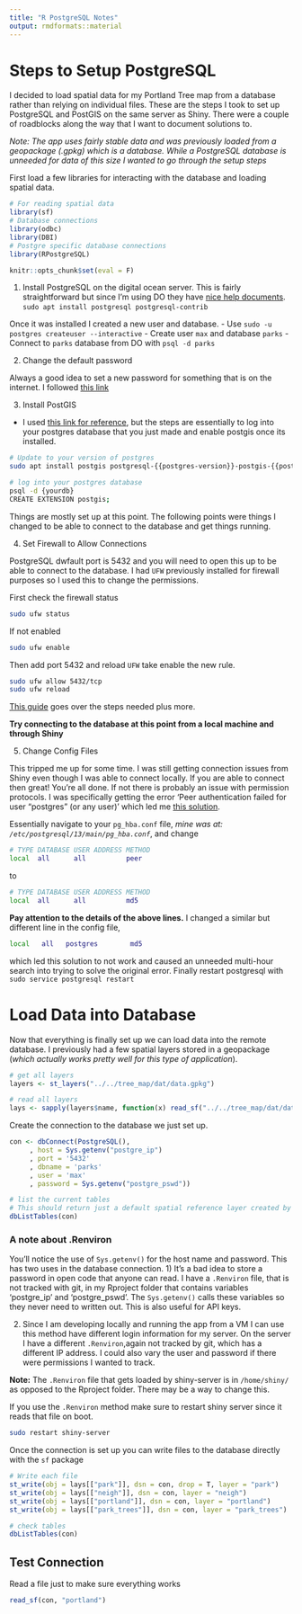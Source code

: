 ```yaml
---
title: "R PostgreSQL Notes"
output: rmdformats::material
---
```

# Steps to Setup PostgreSQL

I decided to load spatial data for my Portland Tree map from a database rather than relying on individual files. These are the steps I took to set up PostgreSQL and PostGIS on the same server as Shiny. There were a couple of roadblocks along the way that I want to document solutions to.

*Note: The app uses fairly stable data and was previously loaded from a geopackage (.gpkg) which is a database. While a PostgreSQL database is unneeded for data of this size I wanted to go through the setup steps*

First load a few libraries for interacting with the database and loading spatial data.

```r
# For reading spatial data
library(sf)
# Database connections
library(odbc)
library(DBI)
# Postgre specific database connections
library(RPostgreSQL)

knitr::opts_chunk$set(eval = F)
```

1) Install PostgreSQL on the digital ocean server.
This is fairly straightforward but since I'm using DO they have [nice help documents](https://www.digitalocean.com/community/tutorials/how-to-install-and-use-postgresql-on-ubuntu-20-04).
`sudo apt install postgresql postgresql-contrib`

Once it was installed I created a new user and database.
  - Use `sudo -u postgres createuser --interactive`
  - Create user `max` and database `parks`
  - Connect to `parks` database from DO with `psql -d parks`

2) Change the default password

Always a good idea to set a new password for something that is on the internet. I followed [this link](https://chartio.com/resources/tutorials/how-to-set-the-default-user-password-in-postgresql/#changing-the-password)

3) Install PostGIS

- I used [this link for reference](https://computingforgeeks.com/how-to-install-postgis-on-ubuntu-debian/), but the steps are essentially to log into your postgres database that you just made and enable postgis once its installed.

```bash
# Update to your version of postgres
sudo apt install postgis postgresql-{{postgres-version}}-postgis-{{postgis-version}}

# log into your postgres database
psql -d {yourdb}
CREATE EXTENSION postgis;
```

Things are mostly set up at this point. The following points were things I changed to be able to connect to the database and get things running.

4) Set Firewall to Allow Connections

PostgreSQL dwfault port is 5432 and you will need to open this up to be able to connect to the database. I had `UFW` previously installed for firewall purposes so I used this to change the permissions. 

First check the firewall status
```bash
sudo ufw status
```

If not enabled
```bash
sudo ufw enable
```

Then add port 5432 and reload `UFW` take enable the new rule.
```bash
sudo ufw allow 5432/tcp
sudo ufw reload
```

[This guide](https://www.vultr.com/docs/how-to-configure-ufw-firewall-on-ubuntu-14-04) goes over the steps needed plus more.

**Try connecting to the database at this point from a local machine and through Shiny**

5) Change Config Files

This tripped me up for some time. I was still getting connection issues from Shiny even though I was able to connect locally. If you are able to connect then great! You're all done. If not there is probably an issue with permission protocols. I was specifically getting the error 'Peer authentication failed for user “postgres” (or any user)' which led me [this solution](https://gist.github.com/AtulKsol/4470d377b448e56468baef85af7fd614). 

Essentially navigate to your `pg_hba.conf` file, *mine was at: `/etc/postgresql/13/main/pg_hba.conf`*, and change 
```bash
# TYPE DATABASE USER ADDRESS METHOD
local  all      all          peer
```

to 
```bash
# TYPE DATABASE USER ADDRESS METHOD
local  all      all          md5
```

**Pay attention to the details of the above lines.** I changed a similar but different line in the config file,
```bash
local   all   postgres        md5
```

which led this solution to not work and caused an unneeded multi-hour search into trying to solve the original error. Finally restart postgresql with `sudo service postgresql restart`

# Load Data into Database

Now that everything is finally set up we can load data into the remote database. I previously had a few spatial layers stored in a geopackage (*which actually works pretty well for this type of application*).

```r
# get all layers
layers <- st_layers("../../tree_map/dat/data.gpkg")

# read all layers
lays <- sapply(layers$name, function(x) read_sf("../../tree_map/dat/data.gpkg", layer = x))
```

Create the connection to the database we just set up.

```r
con <- dbConnect(PostgreSQL(),
     , host = Sys.getenv("postgre_ip")
     , port = '5432'
     , dbname = 'parks'
     , user = 'max'
     , password = Sys.getenv("postgre_pswd"))

# list the current tables
# This should return just a default spatial reference layer created by Postgis
dbListTables(con)
```

### A note about .Renviron
You'll notice the use of `Sys.getenv()` for the host name and password. This has two uses in the database connection.
1) It's a bad idea to store a password in open code that anyone can read. I have a `.Renviron` file, that is not tracked with git, in my Rproject folder that contains variables 'postgre_ip' and 'postgre_pswd'. The `Sys.getenv()` calls these variables so they never need to written out. This is also useful for API keys.

2) Since I am developing locally and running the app from a VM I can use this method have different login information for my server. On the server I have a different `.Renviron`,again not tracked by git, which has a different IP address. I could also vary the user and password if there were permissions I wanted to track.

**Note:** The `.Renviron` file that gets loaded by shiny-server is in `/home/shiny/` as opposed to the Rproject folder. There may be a way to change this.

If you use the `.Renviron` method make sure to restart shiny server since it reads that file on boot.
```bash
sudo restart shiny-server
```


Once the connection is set up you can write files to the database directly with the `sf` package

```r
# Write each file
st_write(obj = lays[["park"]], dsn = con, drop = T, layer = "park")
st_write(obj = lays[["neigh"]], dsn = con, layer = "neigh")
st_write(obj = lays[["portland"]], dsn = con, layer = "portland")
st_write(obj = lays[["park_trees"]], dsn = con, layer = "park_trees")

# check tables
dbListTables(con)
```

## Test Connection

Read a file just to make sure everything works

```r
read_sf(con, "portland")
```

